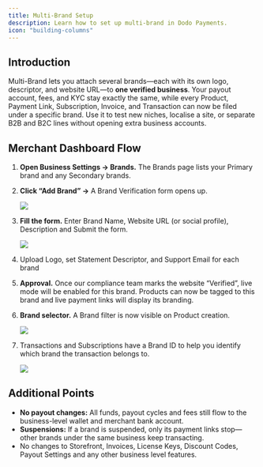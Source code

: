 ```yaml
---
title: Multi-Brand Setup
description: Learn how to set up multi-brand in Dodo Payments.
icon: "building-columns"
---
```


## Introduction

Multi-Brand lets you attach several brands—each with its own logo, descriptor, and website URL—to **one verified business**. Your payout account, fees, and KYC stay exactly the same, while every Product, Payment Link, Subscription, Invoice, and Transaction can now be filed under a specific brand. Use it to test new niches, localise a site, or separate B2B and B2C lines without opening extra business accounts.

## Merchant Dashboard Flow

1. **Open Business Settings → Brands.** The Brands page lists your Primary brand and any Secondary brands.
2. **Click “Add Brand” →** A Brand Verification form opens up.
    
    <Frame>
      <img src="/images/multi-brand/1.png" />
    </Frame>
    
3. **Fill the form.** Enter Brand Name, Website URL (or social profile), Description and Submit the form. 
    
    <Frame>
      <img src="/images/multi-brand/2.png" />
    </Frame>
    
4. Upload Logo, set Statement Descriptor, and Support Email for each brand
5. **Approval.** Once our compliance team marks the website “Verified”, live mode will be enabled for this brand. Products can now be tagged to this brand and live payment links will display its branding.
6. **Brand selector.** A Brand filter is now visible on Product creation.
    
    <Frame>
      <img src="/images/multi-brand/3.png" />
    </Frame>
    
7. Transactions and Subscriptions have a Brand ID to help you identify which brand the transaction belongs to.
    
    <Frame>
      <img src="/images/multi-brand/4.png" />
    </Frame>
    

## Additional Points

- **No payout changes:** All funds, payout cycles and fees still flow to the business-level wallet and merchant bank account.
- **Suspensions:** If a brand is suspended, only its payment links stop—other brands under the same business keep transacting.
- No changes to Storefront, Invoices, License Keys, Discount Codes, Payout Settings and any other business level features.